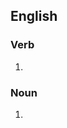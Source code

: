 ==English==

===Verb===
{{head|en|verb form}}

# {{present participle of|en|crosslink|nocat=1}}

===Noun===
{{en-noun}}

# {{synonym of|en|crosslinkage}}